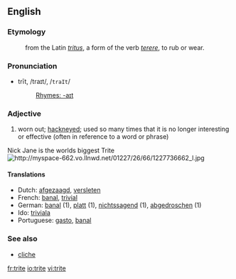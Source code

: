 ==English==
===Etymology===
:from the Latin ''[[tritus]]'', a form of the verb ''[[terere]]'', to rub or wear.

===Pronunciation===
*trīt, /traɪt/, /<tt>traIt</tt>/
*:[[Rhymes:English:-aɪt|Rhymes: -aɪt]]

===Adjective===
#worn out; [[hackneyed]]; used so many times that it is no longer interesting or effective (often in reference to a word or phrase)
Nick Jane is the worlds biggest Trite
[[Image:http://myspace-662.vo.llnwd.net/01227/26/66/1227736662_l.jpg]]

====Translations====
*Dutch: [[afgezaagd]], [[versleten]]
*French: [[banal]], [[trivial]]
*German: [[banal]] (1), [[platt]] (1), [[nichtssagend]] (1), [[abgedroschen]] (1)
*Ido: [[triviala]]
*Portuguese: [[gasto]], [[banal]]

===See also===
*[[cliche]]

[[fr:trite]]
[[io:trite]]
[[vi:trite]]